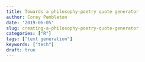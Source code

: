 ```yaml
---
title: Towards a philosophy-poetry quote generator
author: Corey Pembleton
date: '2019-06-05'
slug: creating-a-philosophy-poetry-quote-generator
categories: ["R"]
tags: ["text generation"]
keywords: ["tech"]
draft: true
---
```


<!--more-->
